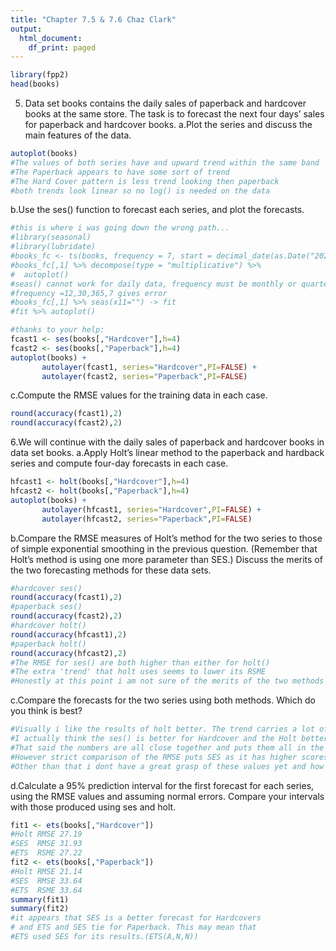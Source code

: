 ```yaml
---
title: "Chapter 7.5 & 7.6 Chaz Clark"
output:
  html_document:
    df_print: paged
---
```

```r
library(fpp2)
head(books)
```

5. Data set books contains the daily sales of paperback and hardcover books at the same store. The task is to forecast the next four days’ sales for paperback and hardcover books.
a.Plot the series and discuss the main features of the data.
```r
autoplot(books)
#The values of both series have and upward trend within the same band
#The Paperback appears to have some sort of trend
#The Hard Cover pattern is less trend looking then paperback
#both trends look linear so no log() is needed on the data
```

b.Use the ses() function to forecast each series, and plot the forecasts.
```r
#this is where i was going down the wrong path...
#library(seasonal)
#library(lubridate)
#books_fc <- ts(books, frequency = 7, start = decimal_date(as.Date("2020-01-01")))
#books_fc[,1] %>% decompose(type = "multiplicative") %>% 
#  autoplot() 
#seas() cannot work for daily data, frequency must be monthly or quarterly
#frequency =12,30,365,7 gives error
#books_fc[,1] %>% seas(x11="") -> fit
#fit %>% autoplot()

#thanks to your help:
fcast1 <- ses(books[,"Hardcover"],h=4)
fcast2 <- ses(books[,"Paperback"],h=4)
autoplot(books) + 
       autolayer(fcast1, series="Hardcover",PI=FALSE) + 
       autolayer(fcast2, series="Paperback",PI=FALSE)
```

c.Compute the RMSE values for the training data in each case.
```r
round(accuracy(fcast1),2)
round(accuracy(fcast2),2)
```

6.We will continue with the daily sales of paperback and hardcover books in data set books.
a.Apply Holt’s linear method to the paperback and hardback series and compute four-day forecasts in each case.
```r
hfcast1 <- holt(books[,"Hardcover"],h=4)
hfcast2 <- holt(books[,"Paperback"],h=4)
autoplot(books) + 
       autolayer(hfcast1, series="Hardcover",PI=FALSE) + 
       autolayer(hfcast2, series="Paperback",PI=FALSE)
```

b.Compare the RMSE measures of Holt’s method for the two series to those of simple exponential smoothing in the previous question. (Remember that Holt’s method is using one more parameter than SES.) Discuss the merits of the two forecasting methods for these data sets.
```r
#hardcover ses()
round(accuracy(fcast1),2)
#paperback ses()
round(accuracy(fcast2),2)
#hardcover holt()
round(accuracy(hfcast1),2)
#paperback holt()
round(accuracy(hfcast2),2)
#The RMSE for ses() are both higher than either for holt()
#The extra 'trend' that holt uses seems to lower its RSME
#Honestly at this point i am not sure of the merits of the two methods for these data sets.
```

c.Compare the forecasts for the two series using both methods. Which do you think is best?
```r
#Visually i like the results of holt better. The trend carries a lot of weight with it.
#I actually think the ses() is better for Hardcover and the Holt better for paperback.
#That said the numbers are all close together and puts them all in the same ball park. 
#However strict comparison of the RMSE puts SES as it has higher scores then ses for both forecasts.
#Other than that i dont have a great grasp of these values yet and how to compare them, knowing some you cant.
```

d.Calculate a 95% prediction interval for the first forecast for each series, using the RMSE values and assuming normal errors. Compare your intervals with those produced using ses and holt.
```r
fit1 <- ets(books[,"Hardcover"])
#Holt RMSE 27.19
#SES  RMSE 31.93
#ETS  RSME 27.22
fit2 <- ets(books[,"Paperback"])
#Holt RMSE 21.14
#SES  RMSE 33.64
#ETS  RSME 33.64
summary(fit1)
summary(fit2)
#it appears that SES is a better forecast for Hardcovers
# and ETS and SES tie for Paperback. This may mean that 
#ETS used SES for its results.(ETS(A,N,N))
```